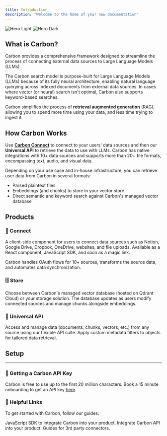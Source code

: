 ```yaml
---
title: Introduction
description: "Welcome to the home of your new documentation"
---
```


<img
  className="block dark:hidden"
  src="http://cdn.mcauto-images-production.sendgrid.net/3b277c940596d872/33ed03b3-3f38-485c-a51c-8925f14a7441/1780x1252.png"
  alt="Hero Light"
/>
<img
  className="hidden dark:block"
  src="http://cdn.mcauto-images-production.sendgrid.net/3b277c940596d872/33ed03b3-3f38-485c-a51c-8925f14a7441/1780x1252.png"
  alt="Hero Dark"
/>

## What is Carbon?

Carbon provides a comprehensive framework designed to streamline the process of connecting external data sources to Large Language Models (LLMs). 

The Carbon search model is purpose-built for Large Language Models (LLMs) because of its fully neural architecture, enabling natural language querying across indexed documents from external data sources. In cases where vector (or neural) search isn't optimal, Carbon also supports keyword-based searches.

Carbon simplifies the process of **retrieval augmented generation** (RAG), allowing you to spend more time using your data, and less time trying to ingest it.

## How Carbon Works

Use **[Carbon Connect](https://api.carbon.ai/redoc#tag/Carbon-Connect)** to connect to your users' data sources and then our **Universal API** to retrieve the data to use with LLMs. Carbon has native integrations with 10+ data sources and supports more than 20+ file formats, encompassing text, audio, and visual data.

Depending on your use case and in-house infrastructure, you can retrieve user data from Carbon in several formats: 

- Parsed plaintext files
- Embeddings (and chunks) to store in your vector store
- Direct semantic and keyword search against Carbon's managed vector database

## Products

### 🔗 Connect

A client-side component for users to connect data sources such as Notion, Google Drive, Dropbox, OneDrive, websites, and file uploads. Available as a React component, JavaScript SDK, and soon as a magic link. 

Carbon handles OAuth flows for 10+ sources, transforms the source data, and automates data synchronization.

### 🗄️ Store

Choose between Carbon's managed vector database (hosted on Qdrant Cloud) or your storage solution. The database updates as users modify connected sources and manage chunks alongside embeddings.

### 🔌 Universal API

Access and manage data (documents, chunks, vectors, etc.) from any source using our flexible API suite. Apply custom metadata filters to objects for tailored data retrieval.

## Setup

---

### 🔑 Getting a Carbon API Key

Carbon is free to use up to the first 20 million characters. 
Book a 15 minute onboarding to get an API key [here](https://cal.com/carbon-ai/15min).

### 🔗 Helpful Links
To get started with Carbon, follow our guides:

<CardGroup cols={2}>
  <Card
    title="Carbon Connect"
    icon="palette"
    href="js-sdk"
  >
    JavaScript SDK to integrate Carbon into your product.
  </Card>
  <Card
    title="Reference APIs"
    icon="code"
    href="api-reference/authentication"
  >
    Integrate Carbon API into your product.
  </Card>
  <Card
    title="Connectors"
    icon="plug"
    href="connectors"
  >
    Guides for 3rd party connectors.
  </Card>
</CardGroup>
